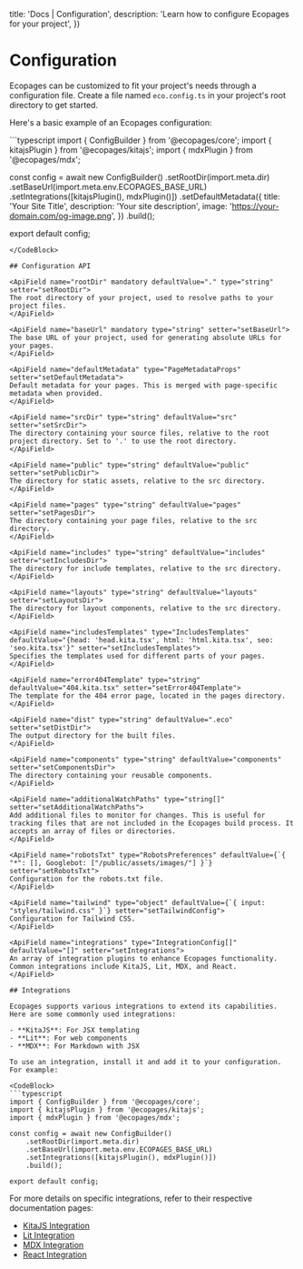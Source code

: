 

  title: 'Docs | Configuration',
  description: 'Learn how to configure Ecopages for your project',
})

# Configuration

Ecopages can be customized to fit your project's needs through a configuration file. Create a file named `eco.config.ts` in your project's root directory to get started.

Here's a basic example of an Ecopages configuration:

<CodeBlock>
```typescript
import { ConfigBuilder } from '@ecopages/core';
import { kitajsPlugin } from '@ecopages/kitajs';
import { mdxPlugin } from '@ecopages/mdx';

const config = await new ConfigBuilder()
    .setRootDir(import.meta.dir)
    .setBaseUrl(import.meta.env.ECOPAGES_BASE_URL)
    .setIntegrations([kitajsPlugin(), mdxPlugin()])
    .setDefaultMetadata({
      title: 'Your Site Title',
      description: 'Your site description',
      image: 'https://your-domain.com/og-image.png',
    })
    .build();

export default config;
```
</CodeBlock>

## Configuration API

<ApiField name="rootDir" mandatory defaultValue="." type="string" setter="setRootDir">
The root directory of your project, used to resolve paths to your project files.
</ApiField>

<ApiField name="baseUrl" mandatory type="string" setter="setBaseUrl">
The base URL of your project, used for generating absolute URLs for your pages.
</ApiField>

<ApiField name="defaultMetadata" type="PageMetadataProps" setter="setDefaultMetadata">
Default metadata for your pages. This is merged with page-specific metadata when provided.
</ApiField>

<ApiField name="srcDir" type="string" defaultValue="src" setter="setSrcDir">
The directory containing your source files, relative to the root project directory. Set to '.' to use the root directory.
</ApiField>

<ApiField name="public" type="string" defaultValue="public" setter="setPublicDir">
The directory for static assets, relative to the src directory.
</ApiField>

<ApiField name="pages" type="string" defaultValue="pages" setter="setPagesDir">
The directory containing your page files, relative to the src directory.
</ApiField>

<ApiField name="includes" type="string" defaultValue="includes" setter="setIncludesDir">
The directory for include templates, relative to the src directory.
</ApiField>

<ApiField name="layouts" type="string" defaultValue="layouts" setter="setLayoutsDir">
The directory for layout components, relative to the src directory.
</ApiField>

<ApiField name="includesTemplates" type="IncludesTemplates" defaultValue="{head: 'head.kita.tsx', html: 'html.kita.tsx', seo: 'seo.kita.tsx'}" setter="setIncludesTemplates">
Specifies the templates used for different parts of your pages.
</ApiField>

<ApiField name="error404Template" type="string" defaultValue="404.kita.tsx" setter="setError404Template">
The template for the 404 error page, located in the pages directory.
</ApiField>

<ApiField name="dist" type="string" defaultValue=".eco" setter="setDistDir">
The output directory for the built files.
</ApiField>

<ApiField name="components" type="string" defaultValue="components" setter="setComponentsDir">
The directory containing your reusable components.
</ApiField>

<ApiField name="additionalWatchPaths" type="string[]" setter="setAdditionalWatchPaths">
Add additional files to monitor for changes. This is useful for tracking files that are not included in the Ecopages build process. It accepts an array of files or directories.
</ApiField>

<ApiField name="robotsTxt" type="RobotsPreferences" defaultValue={`{ "*": [], Googlebot: ["/public/assets/images/"] }`} setter="setRobotsTxt">
Configuration for the robots.txt file.
</ApiField>

<ApiField name="tailwind" type="object" defaultValue={`{ input: "styles/tailwind.css" }`} setter="setTailwindConfig">
Configuration for Tailwind CSS.
</ApiField>

<ApiField name="integrations" type="IntegrationConfig[]" defaultValue="[]" setter="setIntegrations">
An array of integration plugins to enhance Ecopages functionality. Common integrations include KitaJS, Lit, MDX, and React.
</ApiField>

## Integrations

Ecopages supports various integrations to extend its capabilities. Here are some commonly used integrations:

- **KitaJS**: For JSX templating
- **Lit**: For web components
- **MDX**: For Markdown with JSX

To use an integration, install it and add it to your configuration. For example:

<CodeBlock>
```typescript
import { ConfigBuilder } from '@ecopages/core';
import { kitajsPlugin } from '@ecopages/kitajs';
import { mdxPlugin } from '@ecopages/mdx';

const config = await new ConfigBuilder()
    .setRootDir(import.meta.dir)
    .setBaseUrl(import.meta.env.ECOPAGES_BASE_URL)
    .setIntegrations([kitajsPlugin(), mdxPlugin()])
    .build();

export default config;
```
</CodeBlock>

For more details on specific integrations, refer to their respective documentation pages:

- [KitaJS Integration](/docs/integrations/kitajs)
- [Lit Integration](/docs/integrations/lit)
- [MDX Integration](/docs/integrations/mdx)
- [React Integration](/docs/integrations/react)